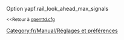 {{fr/Amorce}}
Option yapf.rail_look_ahead_max_signals

<small><<Retour à [[fr/Archive/Manual/Settings/Openttd.cfg|openttd.cfg]]</small>
[[Category:fr/Manual/Réglages et préférences]]